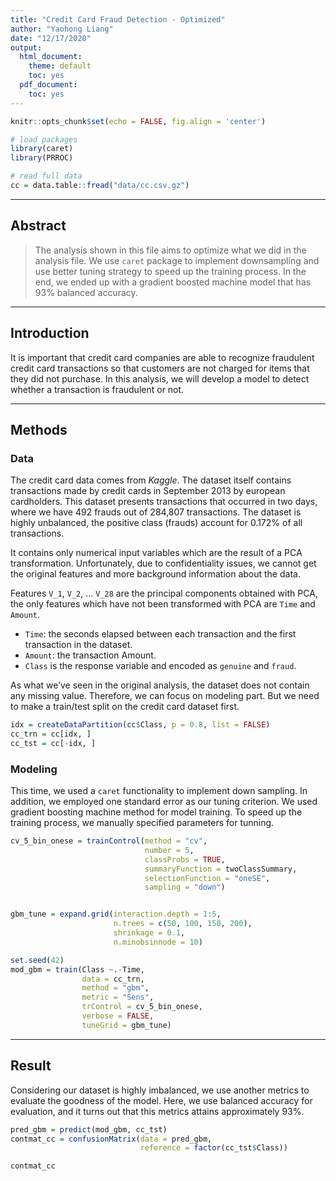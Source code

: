 ```yaml
---
title: "Credit Card Fraud Detection - Optimized"
author: "Yaohong Liang"
date: "12/17/2020"
output:
  html_document:
    theme: default
    toc: yes
  pdf_document:
    toc: yes
---
```

```r
knitr::opts_chunk$set(echo = FALSE, fig.align = 'center')
```

```r
# load packages
library(caret)
library(PRROC)
```

```r
# read full data
cc = data.table::fread("data/cc.csv.gz")
```

***

## Abstract

> The analysis shown in this file aims to optimize what we did in the analysis file. We use `caret` package to implement downsampling and use better tuning strategy to speed up the training process. In the end, we ended up with a gradient boosted machine model that has 93% balanced accuracy. 


***

## Introduction

It is important that credit card companies are able to recognize fraudulent credit card transactions so that customers are not charged for items that they did not purchase. In this analysis, we will develop a model to detect whether a transaction is fraudulent or not.


***

## Methods

### Data

The credit card data comes from *Kaggle*. The dataset itself contains transactions made by credit cards in September 2013 by european cardholders. This dataset presents transactions that occurred in two days, where we have 492 frauds out of 284,807 transactions. The dataset is highly unbalanced, the positive class (frauds) account for 0.172% of all transactions.

It contains only numerical input variables which are the result of a PCA transformation. Unfortunately, due to confidentiality issues, we cannot get the original features and more background information about the data. 

Features `V_1`, `V_2`, … `V_28` are the principal components obtained with PCA, the only features which have not been transformed with PCA are `Time` and `Amount`. 

- `Time`: the seconds elapsed between each transaction and the first transaction in the dataset. 
- `Amount`: the transaction Amount.
- `Class` is the response variable and encoded as `genuine` and `fraud`.

As what we've seen in the original analysis, the dataset does not contain any missing value. Therefore, we can focus on modeling part. But we need to make a train/test split on the credit card dataset first.

```r
idx = createDataPartition(cc$Class, p = 0.8, list = FALSE)
cc_trn = cc[idx, ]
cc_tst = cc[-idx, ]
```


### Modeling

This time, we used a `caret` functionality to implement down sampling. In addition, we employed one standard error as our tuning criterion. We used gradient boosting machine method for model training. To speed up the training process, we manually specified parameters for tunning.

```r
cv_5_bin_onese = trainControl(method = "cv", 
                              number = 5, 
                              classProbs = TRUE, 
                              summaryFunction = twoClassSummary, 
                              selectionFunction = "oneSE", 
                              sampling = "down")


gbm_tune = expand.grid(interaction.depth = 1:5, 
                       n.trees = c(50, 100, 150, 200), 
                       shrinkage = 0.1, 
                       n.minobsinnode = 10)

set.seed(42)
mod_gbm = train(Class ~.-Time, 
                data = cc_trn, 
                method = "gbm", 
                metric = "Sens", 
                trControl = cv_5_bin_onese, 
                verbose = FALSE, 
                tuneGrid = gbm_tune)
```

***

## Result

Considering our dataset is highly imbalanced, we use another metrics to evaluate the goodness of the model. Here, we use balanced accuracy for evaluation, and it turns out that this metrics attains approximately $93\%$.

```r
pred_gbm = predict(mod_gbm, cc_tst)
contmat_cc = confusionMatrix(data = pred_gbm, 
                             reference = factor(cc_tst$Class))

contmat_cc
```

